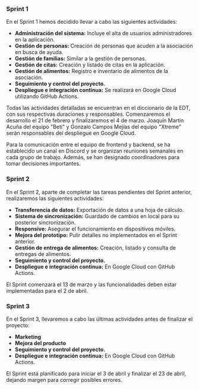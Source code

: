 ### Sprint 1

En el Sprint 1 hemos decidido llevar a cabo las siguientes actividades:

- **Administración del sistema:** Incluye el alta de usuarios administradores en la aplicación.
- **Gestión de personas:** Creación de personas que acuden a la asociación en busca de ayuda.
- **Gestión de familias:** Similar a la gestión de personas.
- **Gestión de citas:** Creación y listado de citas en la aplicación.
- **Gestión de alimentos:** Registro e inventario de alimentos de la asociación.
- **Seguimiento y control del proyecto.**
- **Despliegue e integración continua:** Se realizará en Google Cloud utilizando GitHub Actions.

Todas las actividades detalladas se encuentran en el diccionario de la EDT, con sus respectivas duraciones y responsables. Comenzaremos el desarrollo el 21 de febrero y finalizaremos el 4 de marzo. Joaquín Martín Acuña del equipo "Beti" y Gonzalo Campos Mejías del equipo "Xtreme" serán responsables del despliegue en Google Cloud.

Para la comunicación entre el equipo de frontend y backend, se ha establecido un canal en Discord y se organizan reuniones semanales en cada grupo de trabajo. Además, se han designado coordinadores para tomar decisiones importantes.

### Sprint 2

En el Sprint 2, aparte de completar las tareas pendientes del Sprint anterior, realizaremos las siguientes actividades:

- **Transferencia de datos:** Exportación de datos a una hoja de cálculo.
- **Sistema de sincronización:** Guardado de cambios en local para su posterior sincronización.
- **Responsive:** Asegurar el funcionamiento en dispositivos móviles.
- **Mejora del prototipo:** Pulir detalles no implementados en el Sprint anterior.
- **Gestión de entrega de alimentos:** Creación, listado y consulta de entregas de alimentos.
- **Seguimiento y control del proyecto.**
- **Despliegue e integración continua:** En Google Cloud con GitHub Actions.

El Sprint comenzará el 13 de marzo y las funcionalidades deben estar implementadas para el 2 de abril.

### Sprint 3

En el Sprint 3, llevaremos a cabo las últimas actividades antes de finalizar el proyecto:

- **Marketing**
- **Mejora del producto**
- **Seguimiento y control del proyecto.**
- **Despliegue e integración continua:** En Google Cloud con GitHub Actions.

El Sprint está planificado para iniciar el 3 de abril y finalizar el 23 de abril, dejando margen para corregir posibles errores.

